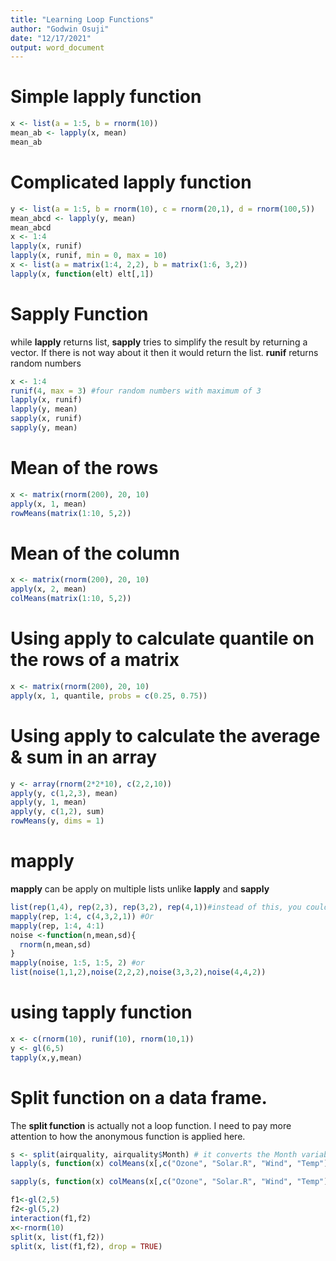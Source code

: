 ```yaml
---
title: "Learning Loop Functions"
author: "Godwin Osuji"
date: "12/17/2021"
output: word_document
---
```

# Simple lapply function

```r
x <- list(a = 1:5, b = rnorm(10))
mean_ab <- lapply(x, mean)
mean_ab
```

# Complicated lapply function

```r
y <- list(a = 1:5, b = rnorm(10), c = rnorm(20,1), d = rnorm(100,5))
mean_abcd <- lapply(y, mean)
mean_abcd
x <- 1:4
lapply(x, runif)
lapply(x, runif, min = 0, max = 10)
x <- list(a = matrix(1:4, 2,2), b = matrix(1:6, 3,2))
lapply(x, function(elt) elt[,1])
```


# Sapply Function

while **lapply** returns list, **sapply** tries to simplify the result by returning a vector. If there is not way about it then it would return the list.
**runif** returns random numbers

```r
x <- 1:4
runif(4, max = 3) #four random numbers with maximum of 3
lapply(x, runif)
lapply(y, mean)
sapply(x, runif)
sapply(y, mean)
```

# Mean of the rows
```r
x <- matrix(rnorm(200), 20, 10)
apply(x, 1, mean)
rowMeans(matrix(1:10, 5,2))
```

# Mean of the column
```r
x <- matrix(rnorm(200), 20, 10)
apply(x, 2, mean)
colMeans(matrix(1:10, 5,2))  
```

# Using apply to calculate quantile on the rows of a matrix
```r
x <- matrix(rnorm(200), 20, 10)
apply(x, 1, quantile, probs = c(0.25, 0.75))
```
# Using apply to calculate the average & sum in an array

```r
y <- array(rnorm(2*2*10), c(2,2,10))
apply(y, c(1,2,3), mean)
apply(y, 1, mean)
apply(y, c(1,2), sum)
rowMeans(y, dims = 1)
```
# mapply 
**mapply** can be apply on multiple lists unlike **lapply** and **sapply**
```r
list(rep(1,4), rep(2,3), rep(3,2), rep(4,1))#instead of this, you could use mapply
mapply(rep, 1:4, c(4,3,2,1)) #Or
mapply(rep, 1:4, 4:1)
noise <-function(n,mean,sd){
  rnorm(n,mean,sd)
}
mapply(noise, 1:5, 1:5, 2) #or
list(noise(1,1,2),noise(2,2,2),noise(3,3,2),noise(4,4,2))
```
# using tapply function
```r
x <- c(rnorm(10), runif(10), rnorm(10,1))
y <- gl(6,5)
tapply(x,y,mean)
```
# Split function on a data frame.
The **split function** is actually not a loop function. I need to pay more attention to how the anonymous function is applied here.  

```r
s <- split(airquality, airquality$Month) # it converts the Month variable to a factor automatically here.
lapply(s, function(x) colMeans(x[,c("Ozone", "Solar.R", "Wind", "Temp")], na.rm = TRUE))  # more attention on using anonymous function

sapply(s, function(x) colMeans(x[,c("Ozone", "Solar.R", "Wind", "Temp")], na.rm = TRUE))  #it will return a more simplified result; matrix.
```

```r
f1<-gl(2,5)
f2<-gl(5,2)
interaction(f1,f2)
x<-rnorm(10)
split(x, list(f1,f2))
split(x, list(f1,f2), drop = TRUE)
```